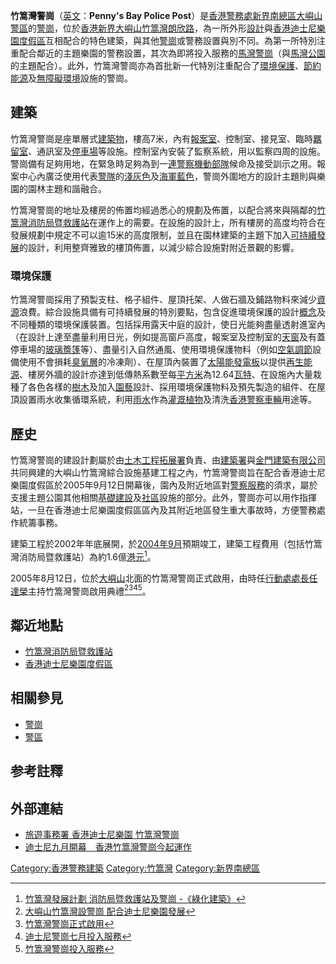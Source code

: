 {{Pathnav|香港警務處|香港警務處架構|警察總區|新界南總區|荃灣警區|frame=1}}
'''竹篙灣警崗'''（[[英文|英文]]：'''Penny's Bay Police Post'''）是[[香港警務處|香港警務處]][[新界南總區|新界南總區]][[大嶼山警區|大嶼山警區]]的[[警崗|警崗]]，位於[[香港|香港]][[新界|新界]][[大嶼山|大嶼山]][[竹篙灣|竹篙灣]][[朗欣路|朗欣路]]，為一所外形[[設計|設計]]與[[香港迪士尼樂園度假區|香港迪士尼樂園度假區]]互相配合的特色建築，與其他[[警崗|警崗]]或警務設置與別不同。為第一所特別注重配合鄰近的主題樂園的警務設置，其次為即將投入服務的[[馬灣警崗|馬灣警崗]]（與[[馬灣公園|馬灣公園]]的主題配合）。此外，竹篙灣警崗亦為首批新一代特別注重配合了[[環境保護|環境保護]]、[[節約能源|節約能源]]及[[無障礙環境|無障礙環境]]設施的警崗。

==建築==
竹篙灣警崗是座單層式[[建築物|建築物]]，樓高7米，內有[[報案室|報案室]]、控制室、接見室、臨時[[羈留室|羈留室]]、通訊室及[[停車場|停車場]]等設施。控制室內安裝了監察系統，用以監察四周的設施。警崗備有足夠用地，在緊急時足夠為到一[[連|連]][[警察機動部隊|警察機動部隊]]候命及接受訓示之用。報案中心內廣泛使用代表[[香港警務處|警隊]]的[[淺灰色|淺灰色]]及[[海軍藍色|海軍藍色]]，警崗外圍地方的設計主題則與樂園的園林主題和諧融合。

竹篙灣警崗的地址及樓房的佈置均經過悉心的規劃及佈置，以配合將來與隔鄰的[[竹篙灣消防局暨救護站|竹篙灣消防局暨救護站]]在運作上的需要。在設施的設計上，所有樓房的高度均符合在發展規劃中規定不可以逾15米的高度限制，並且在園林建築的主題下加入[[可持續發展|可持續發展]]的設計，利用整齊雅致的樓頂佈置，以減少綜合設施對附近景觀的影響。

===環境保護===
竹篙灣警崗採用了預製支柱、格子組件、屋頂托架、人做石牆及鋪路物料來減少[[資源|資源]]浪費。綜合設施具備有可持續發展的特別要點，包含促進環境保護的設計[[概念|概念]]及不同種類的環境保護裝置。包括採用露天中庭的設計，使日光能夠盡量透射進室內（在設計上達至盡量利用日光，例如提高窗戶高度，報案室及控制室的[[天窗|天窗]]及有蓋停車場的[[玻璃|玻璃]][[簷篷|簷篷]]等）、盡量引入自然通風、使用環境保護物料（例如[[空氣調節|空氣調節]]設備使用不會損耗[[臭氧層|臭氧層]]的冷凍劑）、在屋頂內裝置了[[太陽能發電板|太陽能發電板]]以提供[[再生能源|再生能源]]、樓房外牆的設計亦達到低傳熱系數至每[[平方米|平方米]]為12.64[[瓦特|瓦特]]、在設施內大量栽種了各色各樣的[[樹木|樹木]]及加入[[園藝|園藝]]設計、採用環境保護物料及預先製造的組件、在屋頂設置雨水收集循環系統，利用[[雨水|雨水]]作為[[灌溉|灌溉]][[植物|植物]]及清洗[[警察車輛|香港警察車輛]]用途等。

==歷史==
竹篙灣警崗的建設計劃屬於由[[土木工程拓展署|土木工程拓展署]]負責、由[[建築署|建築署]]與[[金門建築有限公司|金門建築有限公司]]共同興建的大嶼山竹篙灣綜合設施基建工程之內，竹篙灣警崗旨在配合香港迪士尼樂園度假區於2005年9月12日開幕後，園內及附近地區對[[警察|警察]][[服務|服務]]的須求，屬於支援主題公園其他相關[[基礎建設|基礎建設]]及[[社區|社區]]設施的部分。此外，警崗亦可以用作指揮站，一旦在香港迪士尼樂園度假區區內及其附近地區發生重大事故時，方便警務處作統籌事務。

建築工程於2002年年底展開，於[[2004年9月|2004年9月]]預期竣工，建築工程費用（包括竹篙灣消防局暨救護站）為約1.6億[[港元|港元]]<ref>[http://www.devb.gov.hk/filemanager/tc/content_416/full.pdf 竹篙灣發展計劃 消防局暨救護站及警崗 -《綠化建築》]</ref>。

2005年8月12日，位於[[大嶼山|大嶼山]]北面的竹篙灣警崗正式啟用，由時任[[行動處處長|行動處處長]][[任達榮|任達榮]]主持竹篙灣警崗啟用典禮<ref>[http://www.police.gov.hk/offbeat/729/chi/n01.htm 大嶼山竹篙灣設警崗 配合迪士尼樂園發展]</ref><ref>[http://www3.news.gov.hk/isd/ebulletin/tc/category/lawandorder/050812/html/050812tc08005.htm 竹篙灣警崗正式啟用 ]{{dead link|date=2018年1月 |bot=InternetArchiveBot |fix-attempted=yes }}</ref><ref>[http://www.police.gov.hk/offbeat/796/chi/n10.htm 迪士尼警崗七月投入服務]</ref><ref>[http://www.police.gov.hk/offbeat/806/chi/n05.htm 竹篙灣警崗投入服務]</ref>。

==鄰近地點==
*[[竹篙灣消防局暨救護站|竹篙灣消防局暨救護站]]
*[[香港迪士尼樂園度假區|香港迪士尼樂園度假區]]

==相關參見==
*[[警崗|警崗]]
*[[警區|警區]]

{{香港警務設置}}
{{香港迪士尼樂園度假區}}

==参考註釋==
{{reflist|2}}

==外部連結==
*[http://www.tourism.gov.hk/tc_chi/current/11.html 旅遊事務署 香港迪士尼樂園 竹篙灣警崗]
*[http://www.chinareviewnews.com/doc/1000/1/6/9/100016994.html?coluid=29&kindid=415&docid=100016994&mdate=0911123624 迪士尼九月開幕　香港竹篙灣警崗今起運作]

{{commons|Category:Penny's Bay Police Post}}

[[Category:香港警務建築|Category:香港警務建築]]
[[Category:竹篙灣|Category:竹篙灣]]
[[Category:新界南總區|Category:新界南總區]]